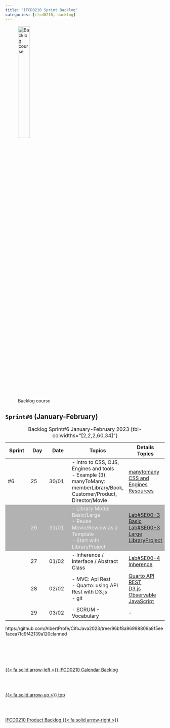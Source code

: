 ```yaml
---
title: "IFCD0210 Sprint Backlog"
categories: [ifcd0210, backlog]
---
```


<style>
tr:nth-child(2) {
  background-color: #b2b2b2!important;
  color: #f4f4f4!important;
}
</style>


![Backlog course](/images/home/backlog.jpg){width="30%"}

## ``Sprint#6`` (January-February)

::: {.column-page-right}
| Sprint | Day | Date | Topics |  Details Topics |
| -- | -- | -- | -- | -- |
| #6 | 25 | 30/01 | - Intro to CSS, OJS, Engines and tools</br> - Example (3) manyToMany: memberLibrary/Book, Customer/Product, Director/Movie</br> | [manytomany](/javase/se-pattern-uml.qmd#many-to-many-(nm))</br> [CSS and Engines Resources](/markup/resources.qmd#css)  |
|  | 26 | 31/01 | - Library Model Basic/Large</br> - Reuse Movie/Rewiew as a Template </br> - Start with LibraryProject </br> | [Lab#SE00-3 Basic](/javase/selab0-3.qmd#basic-uml) </br>[Lab#SE00-3 Large](/javase/selab0-3.qmd#large-uml) </br> [LibraryProject](){.external}  </br> |
|  | 27 | 01/02 | - Inherence / Interface / Abstract Class</br> |  [Lab#SE00-4](/javase/selab0-4.qmd) </br> [Inherence](/javase/se-principles-inheritance.qmd)</br> |
|  | 28 | 02/02 | - MVC: Api Rest</br> - Quarto: using API Rest with D3.js</br>  - git</br> | [Quarto API REST](/markup/markup-quarto-api-rest.qmd)</br> [D3.js](https://d3js.org/){.external} </br>  [Observable JavaScript](https://observablehq.com/@observablehq/observable-javascript){.external} |
|  | 29 | 03/02 | - SCRUM - Vocabulary</br> | - |
: Backlog Sprint#6 January-February 2023 {tbl-colwidths="[2,2,2,60,34]"}
:::

::: {.callout-note}
https://github.com/AlbertProfe/CifoJava2023/tree/96bf8a96998809a8f5ee1acea7fc9f42139a120clanned

:::


<!--- navLinks -->
<br><br>
<div class=row>
<br>
<div class='column left previous'>
<br>
[{{< fa solid arrow-left >}} IFCD0210 Calendar Backlog](/ifcd0210/ifcd0210calendar.qmd)
<br>
</div>
<br>
<div class='column center'>
<br>
[{{< fa solid arrow-up >}} top](#top)
<br>
</div>
<br>
<div class='column right next'>
<br>
[IFCD0210 Product Backlog  {{< fa solid arrow-right >}}](/ifcd0210/ifcd0210backlog-product.qmd)
<br>
</div>
<br>
</div>
